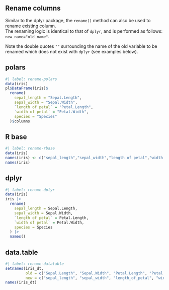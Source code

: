 ## Rename columns

Similar to the dplyr package, the `rename()` method can also be used to rename existing column.  
The renaming logic is identical to that of `dplyr`, and is performed as follows: `new_name="old_name"`.

::: {.callout-note}
Note the double quotes `""` surrounding the name of the old variable to be renamed which does not exist with `dplyr` (see examples below).
:::

::: {.panel-tabset}
## polars

```r
#| label: rename-polars
data(iris)
pl$DataFrame(iris)$
  rename(
    sepal_length = "Sepal.Length", 
    sepal_width = "Sepal.Width",
    `length of petal` = "Petal.Length",
    `width of petal` = "Petal.Width",
    species = "Species"
  )$columns
```

## R base

```r
#| label: rename-rbase
data(iris)
names(iris) <- c("sepal_length","sepal_width","length of petal","width of petal","species")
names(iris)
```

## dplyr

```r
#| label: rename-dplyr
data(iris)
iris |>
  rename(
    sepal_length = Sepal.Length, 
    sepal_width = Sepal.Width,
    `length of petal` = Petal.Length,
    `width of petal` = Petal.Width,
    species = Species
  ) |>
  names()
```

## data.table

```r
#| label: rename-datatable
setnames(iris_dt, 
         old = c("Sepal.Length", "Sepal.Width", "Petal.Length", "Petal.Width", "Species"),
         new = c("sepal_length", "sepal_width", "length_of_petal", "width_of_petal", "species"))
names(iris_dt)
```
:::
